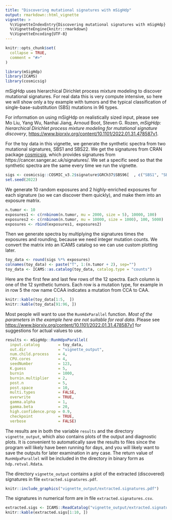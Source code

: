 ```yaml
---
title: "Discovering mutational signatures with mSigHdp"
output: rmarkdown::html_vignette
vignette: >
  %\VignetteIndexEntry{Discovering mutational signatures with mSigHdp}
  %\VignetteEngine{knitr::rmarkdown}
  %\VignetteEncoding{UTF-8}
---
```


```r
knitr::opts_chunk$set(
  collapse = TRUE,
  comment = "#>"
)
```

```r
library(mSigHdp)
library(ICAMS)
library(cosmicsig)
```

mSigHdp uses hierarchical Dirichlet process mixture modeling
to discover mutational signatures. 
For real data this is very compute intensive, 
so here we will show only a toy example with tumors and the typical
classification of single-base-substitution (SBS) mutations in 96 types. 

For information on using mSigHdp on realistically sized input, please
see Mo Liu, Yang Wu, Nanhai Jiang, Arnoud Boot, Steven G. Rozen,
*mSigHdp: hierarchical Dirichlet process mixture modeling 
for mutational signature discovery*, 
<https://www.biorxiv.org/content/10.1101/2022.01.31.478587v1>.

For the toy data in this vignette, 
we generate the synthetic spectra from two mutational
signatures, SBS1 and SBS22. We get the signatures from CRAN package
[cosmicsig](https://cran.r-project.org/package=cosmicsig),
which provides signatures from https://cancer.sanger.ac.uk/signatures/.
We set a specific seed so that the synthetic spectra are the 
same every time we run the vignette.


```r
sigs <- cosmicsig::COSMIC_v3.2$signature$GRCh37$SBS96[  , c("SBS1", "SBS22")]
set.seed(2022)
```

We generate 10 random exposures and 2 highly-enriched exposures for
each signature (so we can discover them quickly),
and make them into an exposure matrix.

```r
n.tumor <- 10
exposures1 <- c(rnbinom(n.tumor, mu = 2000, size = 5), 10000, 100)
exposures2 <- c(rnbinom(n.tumor, mu = 10000, size = 1000), 100, 5000)
exposures <- rbind(exposures1, exposures2)
```

Then we generate spectra by multiplying the signatures times the
exposures and rounding, because we need integer mutation counts.
We convert the matrix into an ICAMS catalog so we can use custom plotting later.

```r
toy_data <- round(sigs %*% exposures)
colnames(toy_data) <- paste("T", 1:(n.tumor + 2), sep="")
toy_data <- ICAMS::as.catalog(toy_data, catalog.type = "counts")
```

Here are the first few and last few rows of the 12 spectra.
Each column is one of the 12 synthetic tumors.
Each row is a mutation type, for example in in row 5
the row name CCAA indicates a mutation from CCA to CAA.

```r
knitr::kable(toy_data[1:5,  ])
knitr::kable(toy_data[91:96, ])
```

Most people will want to use the `RunHdxParallel` function.
*Most of the parameters in the example here are not suitable for real data*.
Please see  
<https://www.biorxiv.org/content/10.1101/2022.01.31.478587v1>
for suggestions
for actual values to use.

```r

results <- mSigHdp::RunHdpxParallel(
  input.catalog        = toy_data,
  out.dir              = "vignette_output",
  num.child.process    = 4, 
  CPU.cores            = 4,
  seedNumber           = 123,
  K.guess              = 5,
  burnin               = 1000,
  burnin.multiplier    = 2,
  post.n               = 5, 
  post.space           = 10, 
  multi.types          = FALSE, 
  overwrite            = TRUE,
  gamma.alpha          = 1,
  gamma.beta           = 20, 
  high.confidence.prop = 0.9,
  checkpoint           = TRUE,
  verbose              = FALSE) 
```

The results are in both the variable `results` and the
directory `vignette_output`,
which also contains plots of the output and diagnostic plots. 
It is convenient to automatically save the results to files
since the program will likely have been running for days, and you will
likely want to save the outputs for later 
examination in any case.
The return value of `RunHdpxParallel` will be included in the
directory in binary form as `hdp.retval.Rdata`.

The directory `vignette_output` 
contains a plot of the extracted (discovered) signatures
in file `extracted.signatures.pdf`.

```r
knitr::include_graphics("vignette_output/extracted.signatures.pdf")
```

The signatures in numerical form are in file `extracted.signatures.csv`.

```r
extracted.sigs <- ICAMS::ReadCatalog("vignette_output/extracted.signatures.csv")
knitr::kable(extracted.sigs[1:10, ])

```





